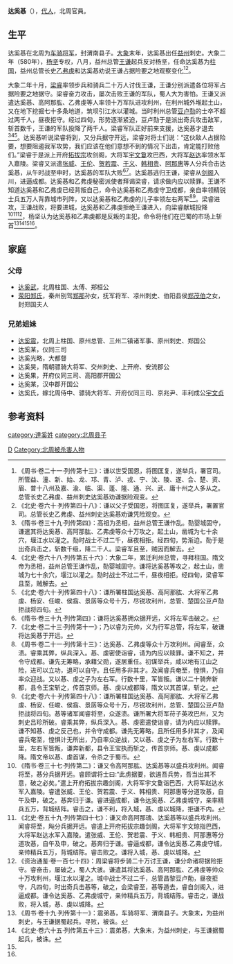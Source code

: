 '''达奚惎'''（{{bd|？||580年}}），[[代人|代人]]，北周官員。

==生平==
达奚惎在北周为[[车骑将军|车骑将军]]，封渭南县子。[[大象_(北周)|大象]]末年，达奚惎出任[[益州|益州]]刺史。大象二年（580年），[[杨坚|杨坚]]专权，八月，益州总管[[王谦_(北朝)|王谦]]起兵反对杨坚，任命达奚惎为[[柱国|柱国]]，益州总管长史[[乙弗虔|乙弗虔]]和达奚惎劝说王谦占据险要之地观察变化<ref>《周书·卷二十一·列传第十三》：谦以世受国恩，将图匡复，遂举兵，署官司。所管益、潼、新、始、龙、邛、青、泸、戎、宁、汶、陵、遂、合、楚、资、眉、普十八州及嘉、渝、临、渠、蓬、隆、通、兴、武、庸十州之人多从之。总管长史乙弗虔、益州刺史达奚惎劝谦据险观变。</ref><ref>《北史·卷六十·列传第四十八》：谦以父子受国恩，将图匡复，遂举兵，署置官司。总管长史乙弗虔、益州刺史达奚惎劝谦凭险观变。</ref>。

大象二年十月，[[梁睿|梁睿]]率领步兵和骑兵二十万人讨伐王谦，王谦分别派遣各位将军占据险要之地据守。梁睿奋力攻击，屡次击败王谦的军队，蜀人大为害怕。王谦又派遣达奚惎、高阿那肱、乙弗虔等人率领十万军队进攻利州，在利州城外堆起土山，又在地下挖掘七十多条地道，筑坝引江水以灌城。当时利州总管[[豆卢𪟝|豆卢𪟝]]的士卒不超过两千人，昼夜拒守。经过四旬，形势逐渐紧迫，豆卢𪟝于是派出奇兵攻击敌军，斩首数千，王谦的军队投降了两千人。梁睿军队正好前来支援，达奚惎才退去<ref>《隋书·卷三十九·列传第四》：高祖为丞相，益州总管王谦作乱。𪟝婴城固守，谦遣其将达奚惎、高阿那肱、乙弗虔等众十万攻之，起土山，凿城为七十余穴，堰江水以灌之。𪟝时战士不过二千，昼夜相拒。经四旬，势渐迫。𪟝于是出奇兵击之，斩数千级，降二千人。梁睿军且至，贼因而解去。</ref><ref>《北史·卷六十八·列传第五十六》：大象二年，累迁利州总管，寻拜柱国。隋文帝为丞相，益州总管王谦作乱，𪟝婴城固守。谦将达奚惎等攻之，起土山，凿城为七十余穴，堰江以灌之。𪟝时战士不过二千，昼夜相拒。经四旬，梁睿军且至，贼解去。</ref><ref>《北史·卷六十·列传第四十八》：谦所署柱国达奚惎、高阿那肱、大将军乙弗虔、杨安、任峻、侯翕、景孱等众号十万，尽锐攻利州，总管、楚国公豆卢𪟝拒战将四旬。</ref>。达奚惎听说梁睿将到，又分兵据守开远，梁睿对将士们说：“这伙敌人占据险要，想要阻遏我军攻势，我们应该在他们意想不到的情况下出击，肯定能打败他们。”梁睿于是派上开府[[拓拔宗|拓拔宗]]攻剑阁，大将军[[宇文敻|宇文敻]]攻巴西，大将军[[赵达|赵达]]率领水军入嘉陵。梁睿又派遣[[張威_(皖城郡公)|张威]]、[[王伦|王伦]]、[[贺若震|贺若震]]、[[于义|于义]]、[[韩相贵|韩相贵]]、[[阿那惠|阿那惠]]等人分兵合击达奚惎，从午时战至申时，达奚惎的军队大败<ref>《隋书·卷三十九·列传第四》：谦将达奚惎拥众据开远，义将左军击破之。</ref><ref>《北史·卷二十三·列传第十一》；乃以睿为元帅，义为行军总管，将左军，破谦将达奚惎于开远。</ref>。达奚惎逃归王谦，梁睿从[[剑阁|剑阁]]入川，进逼成都。达奚惎和乙弗虔秘密派使者拜谒梁睿，请求做内应以赎罪。王谦不知道达奚惎和乙弗虔已经背叛自己，命令达奚惎和乙弗虔守卫成都，亲自率领精锐士兵五万人背靠城市列阵，又以达奚惎和乙弗虔的儿子率领左右两军<ref name=autogenerated1>《周书·卷二十一·列传第十三》：达奚惎、乙弗虔等众十万攻利州。闻睿至，众溃。睿乘其弊，纵兵深入。惎、虔密使诣睿，请为内应以赎罪。谦不知之，并令守成都。谦先无筹略，承藉父勋，遂居重任。初谋举兵，咸以地有江山之险，进可以立功，退可以自守。且任用多非其才。及闻睿兵奄至，惶惧，乃自率众迎战。又以惎、虔之子为左右军。行数十里，军皆叛。谦以二十骑奔新都，县令王宝斩之，传首京师。惎、虔以成都降，隋文以其首谋，斩之。</ref><ref name=autogenerated2>《北史·卷六十·列传第四十八》：谦所署柱国达奚惎、高阿那肱、大将军乙弗虔、杨安、任峻、侯翕、景孱等众号十万，尽锐攻利州，总管、楚国公豆卢𪟝拒战将四旬。惎等诸军闻睿将至，众遂溃。谦所署大将军苻子英攻巴州，又为刺史吕珍所破。睿乘其弊，纵兵深入。惎、虔密遣使诣睿，请为内应以赎罪。谦不知惎、虔之反己也，并令守成都。谦先无筹略，且所任用多非其才，及闻睿兵奄至，惶惧计无所出，乃自率众逆战，又以惎、虔之子为左右军。行数十里，左右军皆叛，谦奔新都，县令王宝执而斩之，传首京师。惎、虔以成都降。隋文帝以惎、虔首谋，令杀之于蜀市。</ref>。梁睿进攻，王谦战败，将要进城，达奚惎和乙弗虔拒绝王谦进入，向梁睿献城投降<ref>《隋书·卷三十七·列传第二》：谦又令高阿那肱、达奚惎等以盛兵攻利州。闻睿将至，惎分兵据开远。睿顾谓将士曰:“此虏据要，欲遏吾兵势，吾当出其不意，破之必矣。”遣上开府拓拔宗趣剑阁，大将军宇文敻诣巴西，大将军赵达水军入嘉陵。睿遣张威、王伦、贺若震、于义、韩相贵、阿那惠等分道攻惎，自午及申，破之。惎奔归于谦。睿进逼成都，谦令达奚惎、乙弗虔城守，亲率精兵五万，背城结阵。睿击之，谦不利，将入城，惎、虔以城降，拒谦不内。</ref><ref>《北史·卷五十九·列传第四十七》：谦又命高阿那瑰、达奚惎等以盛兵攻利州。闻睿将至，飐分兵据开远。睿遣上开府拓拔宗趣剑阁，大将军宇文琼指巴西，大将军赵达水军入嘉陵。遣张威、王伦、贺若震、于义、韩相贵、阿那惠等分道攻惎，自午及申，破之。惎奔归于谦。睿逼成都，谦令达奚惎.乙弗虔守城，亲帅精兵五万，背城结陈。睿击败之。谦将入城，惎、虔以城降。</ref><ref>《资治通鉴·卷一百七十四》：周梁睿将步骑二十万讨王谦，谦分命诸将据险拒守。睿奋击，屡破之，蜀人大骇。谦遣其将达奚惎、高阿那肱、乙弗虔等帅众十万攻利州，堰江水以灌之。城中战士不过二千，总管昌黎豆卢勣，昼夜拒守，凡四旬，时出奇兵击惎等，破之，会梁睿至，惎等遁去，睿自剑阁入，进逼成都。谦令达奚惎、乙弗虔城守，亲帅精兵五万，背城结陈。睿击之，谦战败，将入城，惎、虔以城降。</ref>，杨坚认为达奚惎和乙弗虔都是反叛的主犯，命令将他们在巴蜀的市场上斩首<ref>《周书·卷十九·列传第十一》：震弟惎，车骑将军、渭南县子。大象末，为益州刺史，与王谦据蜀起兵。寻败，被诛。</ref><ref>《北史·卷六十五·列传第五十三》：震弟惎，大象末，为益州刺史，与王谦据蜀起兵，被诛。</ref><ref name=autogenerated1 /><ref name=autogenerated2 />。

==家庭==
===父母===
*[[达奚武|达奚武]]，北周柱国、太傅、郑桓公
*[[荥阳郑氏|荥阳郑氏]]，秦州别驾[[郑那|郑那]]孙女，抚军将军、凉州刺史、伯阳县侯[[郑茂伯|郑茂伯]]之女，封郑国夫人

===兄弟姐妹===
*[[达奚震|达奚震]]，北周上柱国、原州总管、三州二镇诸军事、原州刺史、郑国公
*达奚某，仪同三司
*达奚光略，大都督
*达奚昊，隋朝骠骑大将军、交州刺史、上开府、安流郡公
*达奚果，开府仪同三司、高阳郡开国公
*达奚某，汉中郡开国公
*达奚氏，嫁北周侍中、骠骑大将军、开府仪同三司、京兆尹、丰利成公[[宇文贞__(丰利郡公)|宇文贞]]

==参考资料==
{{reflist}}

[[category:達奚姓|category:達奚姓]]
[[category:北周县子|category:北周县子]]
[[Category:北周刺史|D]]
[[Category:北周被杀害人物|Category:北周被杀害人物]]